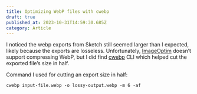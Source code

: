 ```yaml
---
title: Optimizing WebP files with cwebp
draft: true
published_at: 2023-10-31T14:59:30.685Z
category: Article
---
```


I noticed the webp exports from Sketch still seemed larger than I expected, likely because the exports are losseless. Unfortunately, [ImageOptim](https://imageoptim.com/mac) doesn’t support compressing WebP, but I did find [cwebp](https://developers.google.com/speed/webp/docs/cwebp) CLI which helped cut the exported file’s size in half.

Command I used for cutting an export size in half:

```
cwebp input-file.webp -o lossy-output.webp -m 6 -af
```
